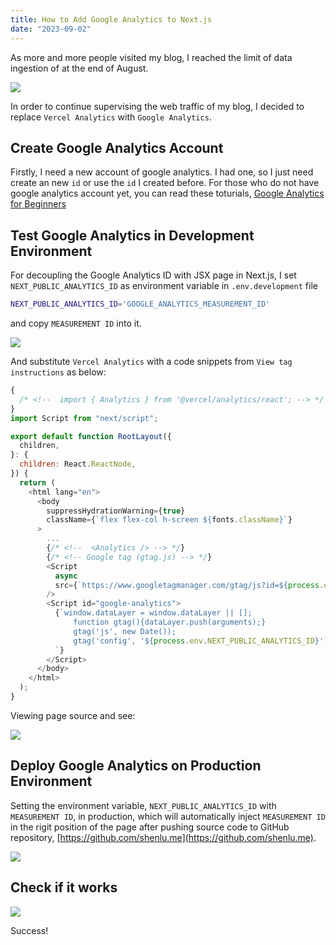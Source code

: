 ```yaml
---
title: How to Add Google Analytics to Next.js
date: "2023-09-02"
---
```


As more and more people visited my blog, I reached the limit of data ingestion of at the end of August.

![](/images/content/how-to-add-google-analytics-to-nextjs/reach-the-limit-of-data-of-vercel-analytics.jpg)

In order to continue supervising the web traffic of my blog, I decided to replace `Vercel Analytics` with `Google Analytics`.

## Create Google Analytics Account

Firstly, I need a new account of google analytics. I had one, so I just need create an new `id` or use the `id` I created before.
For those who do not have google analytics account yet, you can read these toturials,
[Google Analytics for Beginners](https://analytics.google.com/analytics/academy/course/6)

## Test Google Analytics in Development Environment

For decoupling the Google Analytics ID with JSX page in Next.js, I set `NEXT_PUBLIC_ANALYTICS_ID` as environment variable in `.env.development` file

```sh
NEXT_PUBLIC_ANALYTICS_ID='GOOGLE_ANALYTICS_MEASUREMENT_ID'
```

and copy `MEASUREMENT ID` into it.

![](/images/content/how-to-add-google-analytics-to-nextjs/google-analytics-measure-id.jpg)

And substitute `Vercel Analytics` with a code snippets from `View tag instructions` as below:

```js
{
  /* <!--  import { Analytics } from '@vercel/analytics/react'; --> */
}
import Script from "next/script";

export default function RootLayout({
  children,
}: {
  children: React.ReactNode,
}) {
  return (
    <html lang="en">
      <body
        suppressHydrationWarning={true}
        className={`flex flex-col h-screen ${fonts.className}`}
      >
        ...
        {/* <!--  <Analytics /> --> */}
        {/* <!-- Google tag (gtag.js) --> */}
        <Script
          async
          src={`https://www.googletagmanager.com/gtag/js?id=${process.env.NEXT_PUBLIC_ANALYTICS_ID}`}
        />
        <Script id="google-analytics">
          {`window.dataLayer = window.dataLayer || [];
              function gtag(){dataLayer.push(arguments);}
              gtag('js', new Date());
              gtag('config', '${process.env.NEXT_PUBLIC_ANALYTICS_ID}');
          `}
        </Script>
      </body>
    </html>
  );
}
```

Viewing page source and see:

![](/images/content/how-to-add-google-analytics-to-nextjs/source-views.jpg)

## Deploy Google Analytics on Production Environment

Setting the environment variable, `NEXT_PUBLIC_ANALYTICS_ID` with `MEASUREMENT ID`, in production,
which will automatically inject `MEASUREMENT ID` in the rigit position of the page
after pushing source code to GitHub repository, [https://github.com/shenlu.me](https://github.com/shenlu.me).

![](/images/content/how-to-add-google-analytics-to-nextjs/vercel-production-environment.jpg)

## Check if it works

![](/images/content/how-to-add-google-analytics-to-nextjs/google-analytics-dashboard.jpg)

Success!
